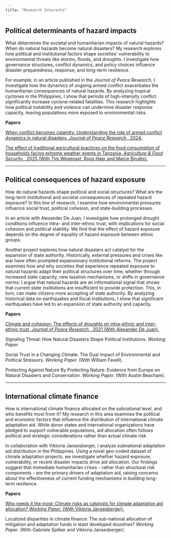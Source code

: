 ---
title: "Research Interests"
---


## Political determinants of hazard impacts


What determines the societal and humanitarian impacts of natural hazards? When do natural hazards become natural disasters? My research explores how political and institutional factors shape societies' vulnerability to environmental threats like storms, floods, and droughts. I investigate how governance structures, conflict dynamics, and policy choices influence disaster preparedness, response, and long-term resilience.

For example, in an article published in the <i> Journal of Peace Research</i>, I investigate how the dynamics of ongoing armed conflict exacerbates the humanitarian consequences of natural hazards. By analyzing tropical cyclones in the Philippines, I show that periods of high-intensity conflict significantly increase cyclone-related fatalities. This research highlights how political instability and violence can undermine disaster response capacity, leaving populations more exposed to environmental risks.


 <b>Papers</b> 

<a href="https://journals.sagepub.com/doi/full/10.1177/00223433241265028" target="_blank">When conflict becomes calamity: Understanding the role of armed conflict dynamics in natural disasters, <i> Journal of Peace Research </i>, 2024.</a><br>

<a href="https://doi.org/10.1186/s40066-024-00512-1" target="_blank">The effect of traditional agricultural practices on the food consumption of households facing extreme weather events in Tanzania, <i> Agriculture & Food Security </i>, 2025 (With Tim Wegenast, Roos Haer and Marce Birulés).</a><br>

----

## Political consequences of hazard exposure


How do natural hazards shape political and social structures? What are the long-term institutional and societal consequences of repeated hazard exposure? In this line of research, I examine how environmental pressures influence social trust, political cohesion, and state-building processes.

In an article with Alexander De Juan, I investigate how prolonged drought conditions influence intra- and inter-ethnic trust, with implications for social cohesion and political stability. We find that the effect of hazard exposure depends on the degree of equality of hazard exposure between ethnic groups.

Another project explores how natural disasters act catalyst for the expansion of state authority. Historically, external pressures and crises like war have often prompted expansionary institutional reforms. The project examines how and why societies that experience repeated exposure to natural hazards adapt their political structures over time, whether through increased state capacity, new taxation mechanisms, or shifts in governance norms. I argue that natural hazards are an informational signal that shows that current state institutions are insufficient to provide protection. This, in turn, can make citizens more accepting of state authority. By analyzing historical data on earthquakes and fiscal institutions, I show that significant earthquakes have led to an expansion of state authority and capacity.

 <b>Papers</b> 

<a href="https://doi.org/10.1177/0022343320974096" target="_blank">Climate and cohesion: The effects of droughts on intra-ethnic and inter-ethnic trust, <i> Journal of Peace Research </i>, 2021 (With Alexander De Juan). </a><br>

<a> Signaling Threat: How Natural Disasters Shape Political Institutions. <i> Working Paper.</i> </a>

<a> Social Trust in a Changing Climate: The Dual Impact of Environmental and Political Stressors. <i> Working Paper.</i> (With William Favell).</a>

<a> Protecting Against Nature By Protecting Nature: Evidence from Europe on Natural Disasters and Conservation. <i> Working Paper.</i> (With Austin Beacham).</a>

----

## International climate finance

How is international climate finance allocated on the subnational level, and who benefits most from it? My research in this area examines the political and economic factors that influence the distribution of international climate adaptation aid. While donor states and international organizations have pledged to support vulnerable populations, aid allocation often follows political and strategic considerations rather than actual climate risk.

In collaboration with Viktoria Jansesberger, I analyze subnational adaptation aid distribution in the Philippines. Using a novel geo-coded dataset of climate adaptation projects, we investigate whether hazard exposure, vulnerability, or recent disaster impacts drive aid allocation. Our findings suggest that immediate humanitarian crises - rather than structural risk components - are the primary drivers of adaptation aid, raising concerns about the effectiveness of current funding mechanisms in building long-term resilience.

 <b>Papers</b> 

<a href="https://www.peio.me/wp-content/uploads/PEIO17/submission_86.pdf" target="_blank">Who needs it the most: Climate risks as catalysts for climate adaptation aid allocation? <i> Working Paper.</i> (With Viktoria Jansesberger). </a>

<a >Localized disparities in climate finance: The sub-national allocation of mitigation and adaptation funds in least developed dountries? <i> Working Paper.</i> (With Gabriele Spilker and Viktoria Jansesberger). </a>
